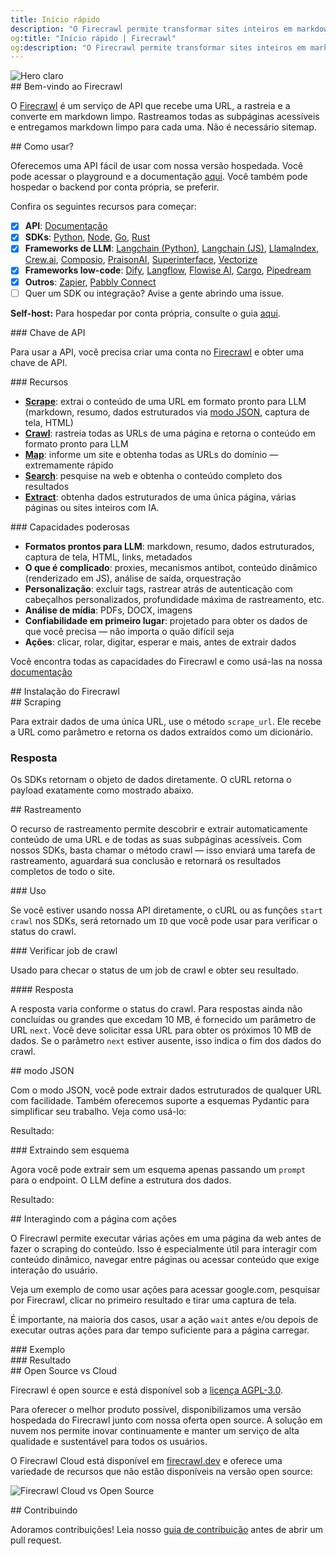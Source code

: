 ```yaml
---
title: Início rápido
description: "O Firecrawl permite transformar sites inteiros em markdown pronto para LLMs"
og:title: "Início rápido | Firecrawl"
og:description: "O Firecrawl permite transformar sites inteiros em markdown pronto para LLMs"
---
```



<img className="block" src="/images/turn-websites-into-llm-ready-data--firecrawl.png" alt="Hero claro" />

<div id="welcome-to-firecrawl">
  ## Bem-vindo ao Firecrawl
</div>

O [Firecrawl](https://firecrawl.dev?ref=github) é um serviço de API que recebe uma URL, a rastreia e a converte em markdown limpo. Rastreamos todas as subpáginas acessíveis e entregamos markdown limpo para cada uma. Não é necessário sitemap.

<div id="how-to-use-it">
  ## Como usar?
</div>

Oferecemos uma API fácil de usar com nossa versão hospedada. Você pode acessar o playground e a documentação [aqui](https://firecrawl.dev/playground). Você também pode hospedar o backend por conta própria, se preferir.

Confira os seguintes recursos para começar:

* [x] **API**: [Documentação](https://docs.firecrawl.dev/api-reference/introduction)
* [x] **SDKs**: [Python](https://docs.firecrawl.dev/sdks/python), [Node](https://docs.firecrawl.dev/sdks/node), [Go](https://docs.firecrawl.dev/sdks/go), [Rust](https://docs.firecrawl.dev/sdks/rust)
* [x] **Frameworks de LLM**: [Langchain (Python)](https://python.langchain.com/docs/integrations/document_loaders/firecrawl/), [Langchain (JS)](https://js.langchain.com/docs/integrations/document_loaders/web_loaders/firecrawl), [LlamaIndex](https://docs.llamaindex.ai/en/latest/examples/data_connectors/WebPageDemo/#using-firecrawl-reader), [Crew.ai](https://docs.crewai.com/), [Composio](https://composio.dev/tools/firecrawl/all), [PraisonAI](https://docs.praison.ai/firecrawl/), [Superinterface](https://superinterface.ai/docs/assistants/functions/firecrawl), [Vectorize](https://docs.vectorize.io/integrations/source-connectors/firecrawl)
* [x] **Frameworks low-code**: [Dify](https://dify.ai/blog/dify-ai-blog-integrated-with-firecrawl), [Langflow](https://docs.langflow.org/), [Flowise AI](https://docs.flowiseai.com/integrations/langchain/document-loaders/firecrawl), [Cargo](https://docs.getcargo.io/integration/firecrawl), [Pipedream](https://pipedream.com/apps/firecrawl/)
* [x] **Outros**: [Zapier](https://zapier.com/apps/firecrawl/integrations), [Pabbly Connect](https://www.pabbly.com/connect/integrations/firecrawl/)
* [ ] Quer um SDK ou integração? Avise a gente abrindo uma issue.

**Self-host:** Para hospedar por conta própria, consulte o guia [aqui](/pt-BR/contributing/self-host).

<div id="api-key">
  ### Chave de API
</div>

Para usar a API, você precisa criar uma conta no [Firecrawl](https://firecrawl.dev) e obter uma chave de API.

<div id="features">
  ### Recursos
</div>

* [**Scrape**](#scraping): extrai o conteúdo de uma URL em formato pronto para LLM (markdown, resumo, dados estruturados via [modo JSON](#json-mode), captura de tela, HTML)
* [**Crawl**](#crawling): rastreia todas as URLs de uma página e retorna o conteúdo em formato pronto para LLM
* [**Map**](/pt-BR/features/map): informe um site e obtenha todas as URLs do domínio — extremamente rápido
* [**Search**](/pt-BR/features/search): pesquise na web e obtenha o conteúdo completo dos resultados
* [**Extract**](/pt-BR/features/extract): obtenha dados estruturados de uma única página, várias páginas ou sites inteiros com IA.

<div id="powerful-capabilities">
  ### Capacidades poderosas
</div>

* **Formatos prontos para LLM**: markdown, resumo, dados estruturados, captura de tela, HTML, links, metadados
* **O que é complicado**: proxies, mecanismos antibot, conteúdo dinâmico (renderizado em JS), análise de saída, orquestração
* **Personalização**: excluir tags, rastrear atrás de autenticação com cabeçalhos personalizados, profundidade máxima de rastreamento, etc.
* **Análise de mídia**: PDFs, DOCX, imagens
* **Confiabilidade em primeiro lugar**: projetado para obter os dados de que você precisa — não importa o quão difícil seja
* **Ações**: clicar, rolar, digitar, esperar e mais, antes de extrair dados

Você encontra todas as capacidades do Firecrawl e como usá-las na nossa [documentação](https://docs.firecrawl.dev/api-reference/v2-introduction)

<div id="installing-firecrawl">
  ## Instalação do Firecrawl
</div>

<CodeGroup>
  <InstallationPython />

  <InstallationNode />

  <InstallationGo />

  <InstallationRust />
</CodeGroup>

<div id="scraping">
  ## Scraping
</div>

Para extrair dados de uma única URL, use o método `scrape_url`. Ele recebe a URL como parâmetro e retorna os dados extraídos como um dicionário.

<CodeGroup>
  <ScrapePython />

  <ScrapeNode />

  <ScrapeGo />

  <ScrapeRust />

  <ScrapeCURL />
</CodeGroup>

### Resposta

Os SDKs retornam o objeto de dados diretamente. O cURL retorna o payload exatamente como mostrado abaixo.

<ScrapeResponse />

<div id="crawling">
  ## Rastreamento
</div>

O recurso de rastreamento permite descobrir e extrair automaticamente conteúdo de uma URL e de todas as suas subpáginas acessíveis. Com nossos SDKs, basta chamar o método crawl — isso enviará uma tarefa de rastreamento, aguardará sua conclusão e retornará os resultados completos de todo o site.

<div id="usage">
  ### Uso
</div>

<CodeGroup>
  <CrawlPython />

  <CrawlNode />

  <CrawlGo />

  <CrawlRust />

  <CrawlCURL />
</CodeGroup>

Se você estiver usando nossa API diretamente, o cURL ou as funções `start crawl` nos SDKs, será retornado um `ID` que você pode usar para verificar o status do crawl.

<CrawlAsyncOutput />

<div id="check-crawl-job">
  ### Verificar job de crawl
</div>

Usado para checar o status de um job de crawl e obter seu resultado.

<CodeGroup>
  <CheckCrawlJobPython />

  <CheckCrawlJobNode />

  <CheckCrawlJobGo />

  <CheckCrawlJobRust />

  <CheckCrawlJobCURL />
</CodeGroup>

<div id="response">
  #### Resposta
</div>

A resposta varia conforme o status do crawl. Para respostas ainda não concluídas ou grandes que excedam 10 MB, é fornecido um parâmetro de URL `next`. Você deve solicitar essa URL para obter os próximos 10 MB de dados. Se o parâmetro `next` estiver ausente, isso indica o fim dos dados do crawl.

<CodeGroup>
  <CheckCrawlJobOutputScraping />

  <CheckCrawlJobOutputCompleted />
</CodeGroup>

<div id="json-mode">
  ## modo JSON
</div>

Com o modo JSON, você pode extrair dados estruturados de qualquer URL com facilidade. Também oferecemos suporte a esquemas Pydantic para simplificar seu trabalho. Veja como usá-lo:

<CodeGroup>
  <ExtractPython />

  <ExtractNode />

  <ExtractCURL />
</CodeGroup>

Resultado:

<ExtractOutput />

<div id="extracting-without-schema">
  ### Extraindo sem esquema
</div>

Agora você pode extrair sem um esquema apenas passando um `prompt` para o endpoint. O LLM define a estrutura dos dados.

<CodeGroup>
  <ExtractNoSchemaCURL />
</CodeGroup>

Resultado:

<ExtractNoSchemaOutput />

<div id="interacting-with-the-page-with-actions">
  ## Interagindo com a página com ações
</div>

O Firecrawl permite executar várias ações em uma página da web antes de fazer o scraping do conteúdo. Isso é especialmente útil para interagir com conteúdo dinâmico, navegar entre páginas ou acessar conteúdo que exige interação do usuário.

Veja um exemplo de como usar ações para acessar google.com, pesquisar por Firecrawl, clicar no primeiro resultado e tirar uma captura de tela.

É importante, na maioria dos casos, usar a ação `wait` antes e/ou depois de executar outras ações para dar tempo suficiente para a página carregar.

<div id="example">
  ### Exemplo
</div>

<CodeGroup>
  <ScrapeActionsPython />

  <ScrapeActionsNode />

  <ScrapeActionsCURL />
</CodeGroup>

<div id="output">
  ### Resultado
</div>

<CodeGroup>
  <ScrapeActionsOutput />
</CodeGroup>

<div id="open-source-vs-cloud">
  ## Open Source vs Cloud
</div>

Firecrawl é open source e está disponível sob a [licença AGPL-3.0](https://github.com/mendableai/firecrawl/blob/main/LICENSE).

Para oferecer o melhor produto possível, disponibilizamos uma versão hospedada do Firecrawl junto com nossa oferta open source. A solução em nuvem nos permite inovar continuamente e manter um serviço de alta qualidade e sustentável para todos os usuários.

O Firecrawl Cloud está disponível em [firecrawl.dev](https://firecrawl.dev) e oferece uma variedade de recursos que não estão disponíveis na versão open source:

![Firecrawl Cloud vs Open Source](./images/open-source-cloud.png)

<div id="contributing">
  ## Contribuindo
</div>

Adoramos contribuições! Leia nosso [guia de contribuição](https://github.com/mendableai/firecrawl/blob/main/CONTRIBUTING.md) antes de abrir um pull request.